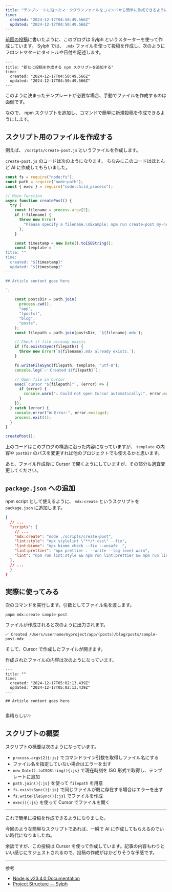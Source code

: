 ```yaml
---
title: "テンプレートに沿ったマークダウンファイルをコマンドから簡単に作成できるようにする"
time:
  created: "2024-12-17T04:50:49.566Z"
  updated: "2024-12-17T04:50:49.566Z"
---
```


[前回の投稿](/blog/osgsm-v2-with-sylph)に書いたように、このブログは Sylph というスターターを使って作成しています。
Sylph では、 `.mdx` ファイルを使って投稿を作成し、次のようにフロントマターにタイトルや日付を記述します。

```mdx
---
title: "新たに投稿を作成する npm スクリプトを追加する"
time:
  created: "2024-12-17T04:50:49.566Z"
  updated: "2024-12-17T04:50:49.566Z"
---
```

このように決まったテンプレートが必要な場合、手動でファイルを作成するのは面倒です。

なので、 npm スクリプトを追加し、コマンドで簡単に新規投稿を作成できるようにします。

## スクリプト用のファイルを作成する

例えば、 `/scripts/create-post.js` というファイルを作成します。

`create-post.js` のコードは次のようになります。
ちなみにこのコードはほとんど AI に作成してもらいました。

```js title="create-post.js"
const fs = require("node:fs");
const path = require("node:path");
const { exec } = require("node:child_process");

// Main function
async function createPost() {
  try {
    const filename = process.argv[2];
    if (!filename) {
      throw new Error(
        "Please specify a filename.\nExample: npm run create-post my-new-post",
      );
    }

    const timestamp = new Date().toISOString();
    const template = `---
title: ""
time:
  created: "${timestamp}"
  updated: "${timestamp}"
---

## Article content goes here

`;

    const postsDir = path.join(
      process.cwd(),
      "app",
      "(posts)",
      "blog",
      "posts",
    );
    const filepath = path.join(postsDir, `${filename}.mdx`);

    // Check if file already exists
    if (fs.existsSync(filepath)) {
      throw new Error(`${filename}.mdx already exists.`);
    }

    fs.writeFileSync(filepath, template, "utf-8");
    console.log(`✅ Created ${filepath}`);

    // Open file in Cursor
    exec(`cursor "${filepath}"`, (error) => {
      if (error) {
        console.warn("⚠️ Could not open Cursor automatically:", error.message);
      }
    });
  } catch (error) {
    console.error("❌ Error:", error.message);
    process.exit(1);
  }
}

createPost();
```

上のコードはこのブログの構造に沿った内容になっていますが、 `template` の内容や `postDir` のパスを変更すれば他のプロジェクトでも使えるかと思います。

あと、ファイル作成後に Cursor で開くようにしていますが、その部分も適宜変更してください。

## `package.json` への追加

npm script として使えるように、 `mdx:create` というスクリプトを `package.json` に追加します。

```json {5} title="package.json"
{
  // ...
  "scripts": {
    // ...
    "mdx:create": "node ./scripts/create-post",
    "lint:style": "npx stylelint \"**/*.css\" --fix",
    "lint:biome": "npx biome check --fix --unsafe .",
    "lint:prettier": "npx prettier . --write --log-level warn",
    "lint": "npm run lint:style && npm run lint:prettier && npm run lint:biome"
  },
  // ...
  }
}
```

## 実際に使ってみる

次のコマンドを実行します。引数としてファイル名を渡します。

```shell title="Terminal"
pnpm mdx:create sample-post
```

ファイルが作成されると次のように出力されます。

```shell
✅ Created /Users/username/myproject/app/(posts)/blog/posts/sample-post.mdx
```

そして、Cursor で作成したファイルが開きます。

作成されたファイルの内容は次のようになっています。

```mdx title="sample-post.mdx"
---
title: ""
time:
  created: "2024-12-17T05:02:13.439Z"
  updated: "2024-12-17T05:02:13.439Z"
---

## Article content goes here


```

素晴らしい✨

## スクリプトの概要

スクリプトの概要は次のようになっています。

- `process.argv[2]{:js}` でコマンドライン引数を取得しファイル名にする
- ファイル名を指定していない場合はエラーを出す
- `new Date().toISOString(){:js}` で現在時刻を ISO 形式で取得し、テンプレートに追加
- `path.join(){:js}` を使って `filepath` を用意
- `fs.existsSync(){:js}` で同じファイルが既に存在する場合はエラーを出す
- `fs.writeFileSync(){:js}` でファイルを作成
- `exec(){:js}` を使って Cursor でファイルを開く

---

これで簡単に投稿を作成できるようになりました。

今回のような簡単なスクリプトであれば、一瞬で AI に作成してもらえるのでいい時代になりましたね。

余談ですが、この投稿は Cursor を使って作成しています。記事の内容もわりといい感じにサジェストされるので、投稿の作成がはかどりそうな予感です。

---

参考

- [Node.js v23.4.0 Documentation](https://nodejs.org/api/)
- [Project Structure — Sylph](https://next-sylph-portfolio.vercel.app/guides/project-structure)
